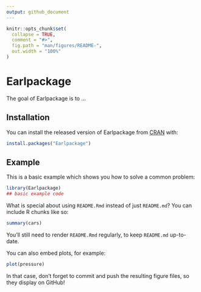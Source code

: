 ```yaml
---
output: github_document
---
```


<!-- README.md is generated from README.Rmd. Please edit that file -->

```r
knitr::opts_chunk$set(
  collapse = TRUE,
  comment = "#>",
  fig.path = "man/figures/README-",
  out.width = "100%"
)
```

# Earlpackage

<!-- badges: start -->
<!-- badges: end -->

The goal of Earlpackage is to ...

## Installation

You can install the released version of Earlpackage from [CRAN](https://CRAN.R-project.org) with:

``` r
install.packages("Earlpackage")
```

## Example

This is a basic example which shows you how to solve a common problem:

```r
library(Earlpackage)
## basic example code
```

What is special about using `README.Rmd` instead of just `README.md`? You can include R chunks like so:

```r
summary(cars)
```

You'll still need to render `README.Rmd` regularly, to keep `README.md` up-to-date.

You can also embed plots, for example:

```r
plot(pressure)
```

In that case, don't forget to commit and push the resulting figure files, so they display on GitHub!
